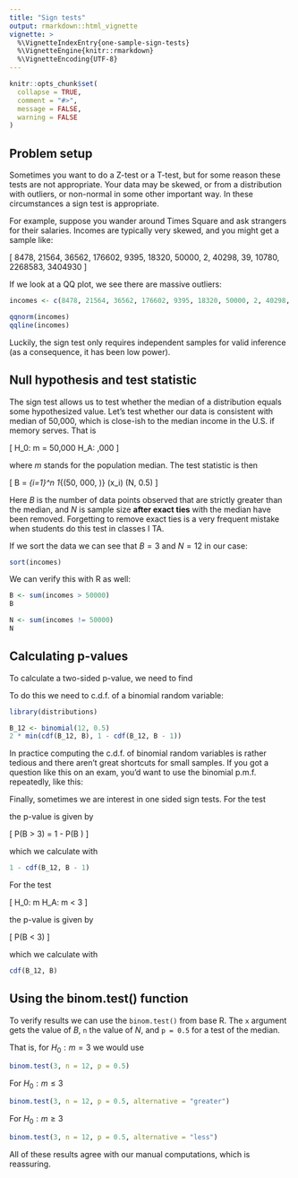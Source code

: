 ```yaml
---
title: "Sign tests"
output: rmarkdown::html_vignette
vignette: >
  %\VignetteIndexEntry{one-sample-sign-tests}
  %\VignetteEngine{knitr::rmarkdown}
  %\VignetteEncoding{UTF-8}
---
```


```r
knitr::opts_chunk$set(
  collapse = TRUE,
  comment = "#>",
  message = FALSE,
  warning = FALSE
)
```

## Problem setup

Sometimes you want to do a Z-test or a T-test, but for some reason these tests are not appropriate. Your data may be skewed, or from a distribution with outliers, or non-normal in some other important way. In these circumstances a sign test is appropriate.

For example, suppose you wander around Times Square and ask strangers for their salaries. Incomes are typically very skewed, and you might get a sample like:

\[
  8478, 21564, 36562, 176602, 9395, 18320, 50000,
    2, 40298, 39, 10780, 2268583, 3404930
\]

If we look at a QQ plot, we see there are massive outliers:

```r
incomes <- c(8478, 21564, 36562, 176602, 9395, 18320, 50000, 2, 40298, 39, 10780, 2268583, 3404930)

qqnorm(incomes)
qqline(incomes)
```

Luckily, the sign test only requires independent samples for valid inference (as a consequence, it has been low power).

## Null hypothesis and test statistic

The sign test allows us to test whether the median of a distribution equals some hypothesized value. Let's test whether our data is consistent with median of 50,000, which is close-ish to the median income in the U.S. if memory serves. That is

\[
  H_0: m = 50,000 \qquad H_A: \mu \neq 50,000
\]

where $m$ stands for the population median. The test statistic is then

\[
  B = \sum_{i=1}^n 1_{(50, 000, \infty)} (x_i) \sim \mathrm{Binomial}(N, 0.5)
\]

Here $B$ is the number of data points observed that are strictly greater than the median, and $N$ is sample size **after exact ties** with the median have been removed. Forgetting to remove exact ties is a very frequent mistake when students do this test in classes I TA.

If we sort the data we can see that $B = 3$ and $N = 12$ in our case:

```r
sort(incomes)
```

We can verify this with R as well:

```r
B <- sum(incomes > 50000)
B

N <- sum(incomes != 50000)
N
```

## Calculating p-values

To calculate a two-sided p-value, we need to find

\begin{align}
  2 \cdot \min(P(B \ge 3), P(B \le 3)) =
  2 \cdot \min(1 - P(B \le 2), P(B \le 3))
\end{align}

To do this we need to c.d.f. of a binomial random variable:

```r
library(distributions)

B_12 <- binomial(12, 0.5)
2 * min(cdf(B_12, B), 1 - cdf(B_12, B - 1))
```

In practice computing the c.d.f. of binomial random variables is rather tedious and there aren't great shortcuts for small samples. If you got a question like this on an exam, you'd want to use the binomial p.m.f. repeatedly, like this:

\begin{align}
P(B \le 3)
&= P(B = 0) + P(B = 1) + P(B = 2) + P(B = 3) \\
&= \binom{12}{0} 0.5^0 0.5^12 + 
  \binom{12}{1} 0.5^1 0.5^11 +
  \binom{12}{2} 0.5^2 0.5^10 +
  \binom{12}{3} 0.5^3 0.5^9
\end{align}

Finally, sometimes we are interest in one sided sign tests. For the test

\begin{align}
  H_0: m \le 3 \qquad H_A: m > 3
\end{align}

the p-value is given by

\[
  P(B > 3) = 1 - P(B \le 2)
\]

which we calculate with

```r
1 - cdf(B_12, B - 1)
```

For the test

\[
  H_0: m \ge 3 \qquad H_A: m < 3
\]

the p-value is given by

\[
  P(B < 3)
\]

which we calculate with

```r
cdf(B_12, B)
```

## Using the binom.test() function

To verify results we can use the `binom.test()` from base R. The `x` argument gets the value of $B$, `n` the value of $N$, and `p = 0.5` for a test of the median.

That is, for $H_0 : m = 3$ we would use

```r
binom.test(3, n = 12, p = 0.5)
```

For $H_0 : m \le 3$

```r
binom.test(3, n = 12, p = 0.5, alternative = "greater")
```

For $H_0 : m \ge 3$

```r
binom.test(3, n = 12, p = 0.5, alternative = "less")
```

All of these results agree with our manual computations, which is reassuring.
